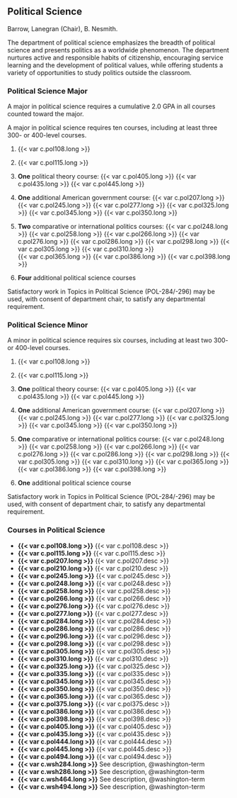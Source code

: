 ## Political Science
Barrow, Lanegran (Chair), B. Nesmith.

The department of political science emphasizes the breadth of political science and presents politics as a worldwide phenomenon. The department nurtures active and responsible habits of citizenship, encouraging service learning and the development of political values, while offering students a variety of opportunities to study politics outside the classroom.

### Political Science Major
A major in political science requires a cumulative 2.0 GPA in all courses counted toward the major.

A major in political science requires ten courses, including at least three 300- or 400-level courses. 

1. {{< var c.pol108.long >}}
 
2. {{< var c.pol115.long >}}

3. **One** political theory course:
	{{< var c.pol405.long >}}
	{{< var c.pol435.long >}}
	{{< var c.pol445.long >}} 

4. **One** additional American government course:
	{{< var c.pol207.long >}} 
	{{< var c.pol245.long >}}
	{{< var c.pol277.long >}}
	{{< var c.pol325.long >}}
	{{< var c.pol345.long >}}
	{{< var c.pol350.long >}}

5. **Two** comparative or international politics courses:
	{{< var c.pol248.long >}}
	{{< var c.pol258.long >}}
	{{< var c.pol266.long >}}
	{{< var c.pol276.long >}}
	{{< var c.pol286.long >}}
	{{< var c.pol298.long >}}
	{{< var c.pol305.long >}}
	{{< var c.pol310.long >}}         
	{{< var c.pol365.long >}}
	{{< var c.pol386.long >}}
	{{< var c.pol398.long >}}

6. **Four** additional political science courses

Satisfactory work in Topics in Political Science (POL-284/-296) may be used, with consent of department chair, to satisfy any departmental requirement. 

### Political Science Minor

A minor in political science requires six courses, including at least two 300- or 400-level courses. 

1. {{< var c.pol108.long >}}

2. {{< var c.pol115.long >}}

3. **One** political theory course:
	{{< var c.pol405.long >}}
	{{< var c.pol435.long >}}
	{{< var c.pol445.long >}}
 	 
4. **One** additional American government course: 
	{{< var c.pol207.long >}} 
	{{< var c.pol245.long >}}
	{{< var c.pol277.long >}}
	{{< var c.pol325.long >}}
	{{< var c.pol345.long >}}
	{{< var c.pol350.long >}}

5. **One** comparative or international politics course:
	{{< var c.pol248.long >}}
	{{< var c.pol258.long >}}
	{{< var c.pol266.long >}}
	{{< var c.pol276.long >}}
	{{< var c.pol286.long >}}
	{{< var c.pol298.long >}}
	{{< var c.pol305.long >}}
	{{< var c.pol310.long >}}
	{{< var c.pol365.long >}}
	{{< var c.pol386.long >}}
	{{< var c.pol398.long >}}
		
6. **One** additional political science course

Satisfactory work in Topics in Political Science (POL-284/-296) may be used, with consent of department chair, to satisfy any departmental requirement. 

### Courses in Political Science

- **{{< var c.pol108.long >}}**
  {{< var c.pol108.desc >}}  
- **{{< var c.pol115.long >}}**
  {{< var c.pol115.desc >}}
- **{{< var c.pol207.long >}}**
  {{< var c.pol207.desc >}}  
- **{{< var c.pol210.long >}}**
  {{< var c.pol210.desc >}} 
- **{{< var c.pol245.long >}}**
  {{< var c.pol245.desc >}}  
- **{{< var c.pol248.long >}}**
  {{< var c.pol248.desc >}}  
- **{{< var c.pol258.long >}}**
  {{< var c.pol258.desc >}}  
- **{{< var c.pol266.long >}}**
  {{< var c.pol266.desc >}} 
- **{{< var c.pol276.long >}}**
  {{< var c.pol276.desc >}}  
- **{{< var c.pol277.long >}}**
  {{< var c.pol277.desc >}} 
- **{{< var c.pol284.long >}}**
  {{< var c.pol284.desc >}} 
- **{{< var c.pol286.long >}}**
  {{< var c.pol286.desc >}}  
- **{{< var c.pol296.long >}}**
  {{< var c.pol296.desc >}}  
- **{{< var c.pol298.long >}}**
  {{< var c.pol298.desc >}}  
- **{{< var c.pol305.long >}}**
  {{< var c.pol305.desc >}} 
- **{{< var c.pol310.long >}}**
  {{< var c.pol310.desc >}}  
- **{{< var c.pol325.long >}}**
  {{< var c.pol325.desc >}} 
- **{{< var c.pol335.long >}}**
  {{< var c.pol335.desc >}} 
- **{{< var c.pol345.long >}}**
  {{< var c.pol345.desc >}} 
- **{{< var c.pol350.long >}}**
  {{< var c.pol350.desc >}}  
- **{{< var c.pol365.long >}}**
  {{< var c.pol365.desc >}}  
- **{{< var c.pol375.long >}}**
  {{< var c.pol375.desc >}}  
- **{{< var c.pol386.long >}}**
  {{< var c.pol386.desc >}} 
- **{{< var c.pol398.long >}}**
  {{< var c.pol398.desc >}}  
- **{{< var c.pol405.long >}}**
  {{< var c.pol405.desc >}} 
- **{{< var c.pol435.long >}}**
  {{< var c.pol435.desc >}}  
- **{{< var c.pol444.long >}}**
  {{< var c.pol444.desc >}} 
- **{{< var c.pol445.long >}}**
  {{< var c.pol445.desc >}} 
- **{{< var c.pol494.long >}}**
  {{< var c.pol494.desc >}} 
- **{{< var c.wsh284.long >}}**
See description, @washington-term
- **{{< var c.wsh286.long >}}**
See description, @washington-term
- **{{< var c.wsh464.long >}}**
See description, @washington-term
- **{{< var c.wsh494.long >}}**
See description, @washington-term
